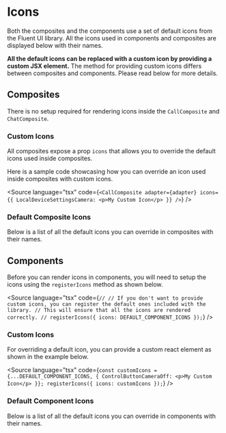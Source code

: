 
<Meta id="icons" title="Concepts/Icons" />

# Icons

Both the composites and the components use a set of default icons from the Fluent UI library. All the icons used in components and composites are displayed below with their names.

**All the default icons can be replaced with a custom icon by providing a custom JSX element.**
The method for providing custom icons differs between composites and components. Please read below for more details.

## Composites

There is no setup required for rendering icons inside the `CallComposite` and `ChatComposite`.

### Custom Icons

All composites expose a prop `icons` that allows you to override the default icons used inside composites.

Here is a sample code showcasing how you can override an icon used inside composites with custom icons.

<Source
  language="tsx"
  code={`
<CallComposite
  adapter={adapter}
  icons={{
    LocalDeviceSettingsCamera: <p>My Custom Icon</p>
  }}
/>
  `}
/>

### Default Composite Icons

Below is a list of all the default icons you can override in composites with their names.

<Canvas withSource="none">
  <IconGridWithSearch icons={DEFAULT_COMPOSITE_ICONS} />
</Canvas>

## Components

Before you can render icons in components, you will need to setup the icons using the `registerIcons` method as shown below.

<Source
  language="tsx"
  code={`
//
// If you don't want to provide custom icons, you can register the default ones included with the library.
// This will ensure that all the icons are rendered correctly.
//
registerIcons({ icons: DEFAULT_COMPONENT_ICONS });
  `}
/>

### Custom Icons

For overriding a default icon, you can provide a custom react element as shown in the example below.

<Source
  language="tsx"
  code={`
const customIcons = {...DEFAULT_COMPONENT_ICONS, {
  ControlButtonCameraOff: <p>My Custom Icon</p>
}};
registerIcons({ icons: customIcons });
  `}
/>

### Default Component Icons

Below is a list of all the default icons you can override in components with their names.

<Canvas withSource="none">
  <IconGridWithSearch icons={DEFAULT_COMPONENT_ICONS} />
</Canvas>
